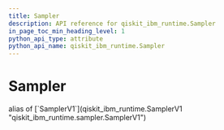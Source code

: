 ```yaml
---
title: Sampler
description: API reference for qiskit_ibm_runtime.Sampler
in_page_toc_min_heading_level: 1
python_api_type: attribute
python_api_name: qiskit_ibm_runtime.Sampler
---
```


# Sampler

<Attribute id="qiskit_ibm_runtime.Sampler" isDedicatedPage={true} github="https://github.com/Qiskit/qiskit-ibm-runtime/tree/stable/0.27/qiskit_ibm_runtime/sampler.py#L179-L335">
  alias of [`SamplerV1`](qiskit_ibm_runtime.SamplerV1 "qiskit_ibm_runtime.sampler.SamplerV1")
</Attribute>

